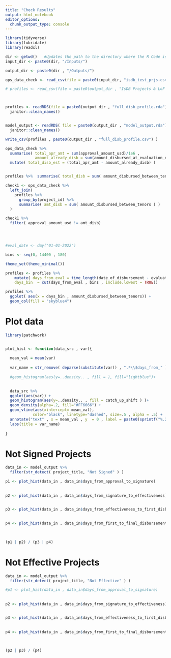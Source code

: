 ```yaml
---
title: "Check Results"
output: html_notebook
editor_options: 
  chunk_output_type: console
---
```


```r
library(tidyverse)
library(lubridate)
library(readxl)


```

```r

dir <- getwd()   #Updates the path to the directory where the R Code is present
input_dir <- paste0(dir, "/Inputs/") 

output_dir <- paste0(dir , "/Outputs/")

ops_data_check <- read_csv(file = paste0(input_dir, "isdb_test_prjs.csv"))

# profiles <- read_csv(file = paste0(output_dir , "IsDB Projects & LoF Disbursement Modelling Profiles idb_test 11-Jan-2022 15.56.12"))



profiles <- readRDS(file = paste0(output_dir , "full_disb_profile.rda")) %>% 
  janitor::clean_names()


model_output <- readRDS( file = paste0(output_dir , "model_output.rda")) %>% 
  janitor::clean_names()

write_csv(profiles , paste0(output_dir , "full_disb_profile.csv") )

```


```r

ops_data_check %>%  
  summarise( total_apr_amt = sum(approval_amount_usd)/1e6 , 
             amount_already_disb = sum(amount_disbursed_at_evaluation_date_usd)/1e6) %>% 
  mutate( total_disb_est = (total_apr_amt - amount_already_disb) )


profiles %>%  summarise( total_disb = sum( amount_disbursed_between_tenors ) /1e6 )

check1 <- ops_data_check %>% 
  left_join(
    profiles %>% 
      group_by(project_id) %>% 
      summarise( amt_disb = sum( amount_disbursed_between_tenors ) )
  )

check1 %>%  
  filter( approval_amount_usd != amt_disb) 





```



```r

#eval_date <- dmy("01-01-2022")

bins <- seq(0, 14400 , 180)

theme_set(theme_minimal())

profiles <- profiles %>% 
    mutate( days_from_eval = time_length(date_of_disbursement - evaluation_day , "day"), 
    days_bin  = cut(days_from_eval , bins , include.lowest = TRUE)) 

profiles %>% 
  ggplot( aes(x = days_bin , amount_disbursed_between_tenors)) +
  geom_col(fill = "skyblue4")

```

# Plot data

```r
library(patchwork)


plot_hist <- function(data_src , var){
  
  mean_val = mean(var)
  
  var_name = str_remove( deparse(substitute(var)) , ".*\\$days_from_" )
  
  #geom_histogram(aes(y=..density.. , fill = ), fill="lightblue")+

  
  data_src %>% 
  ggplot(aes(var)) +
  geom_histogram(aes(y=..density.. , fill = catch_up_shift ) )+
  geom_density(alpha=.2, fill="#FF6666") +
  geom_vline(aes(xintercept= mean_val),
            color="black", linetype="dashed", size=.5 , alpha = .5) +
  annotate("text" , x = mean_val , y  = 0 , label = paste0(sprintf("%.2f",mean_val))) +
  labs(title = var_name)
  
}
```



# Not Signed Projects

```r


data_in <- model_output %>% 
  filter(str_detect( project_title, "Not Signed" ) )

p1 <- plot_hist(data_in , data_in$days_from_approval_to_signature)
  
  
p2 <- plot_hist(data_in , data_in$days_from_signature_to_effectiveness)


p3 <- plot_hist(data_in , data_in$days_from_effectiveness_to_first_disbursement)
  
  
p4 <- plot_hist(data_in , data_in$days_from_first_to_final_disbursement)
  
 

(p1 | p2) / (p3 | p4)

```

# Not Effective Projects

```r


data_in <- model_output %>% 
  filter(str_detect( project_title, "Not Effective" ) )

#p1 <- plot_hist(data_in , data_in$days_from_approval_to_signature)
  
  
p2 <- plot_hist(data_in , data_in$days_from_signature_to_effectiveness)


p3 <- plot_hist(data_in , data_in$days_from_effectiveness_to_first_disbursement)
  
  
p4 <- plot_hist(data_in , data_in$days_from_first_to_final_disbursement)
  
 

(p2 | p3) / (p4)

```
